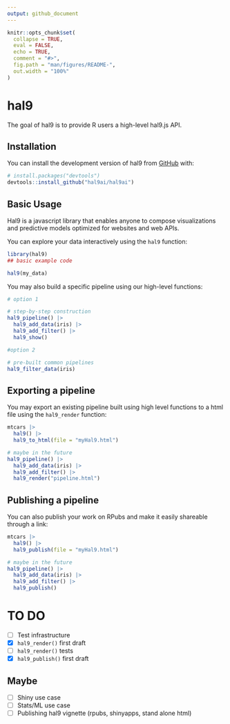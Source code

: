 ```yaml
---
output: github_document
---
```


<!-- README.md is generated from README.Rmd. Please edit that file -->

```r
knitr::opts_chunk$set(
  collapse = TRUE,
  eval = FALSE,
  echo = TRUE,
  comment = "#>",
  fig.path = "man/figures/README-",
  out.width = "100%"
)
```

# hal9

<!-- badges: start -->
<!-- badges: end -->

The goal of hal9 is to provide R users a high-level hal9.js API.

## Installation

You can install the development version of hal9 from [GitHub](https://github.com/) with:

``` r
# install.packages("devtools")
devtools::install_github("hal9ai/hal9ai")
```

## Basic Usage

Hal9 is a javascript library that enables anyone to compose visualizations and predictive models optimized for websites and web APIs.

You can explore your data interactively using the `hal9` function:

```r
library(hal9)
## basic example code

hal9(my_data)
```

You may also build a specific pipeline using our high-level functions:

```r
# option 1

# step-by-step construction
hal9_pipeline() |> 
  hal9_add_data(iris) |> 
  hal9_add_filter() |> 
  hal9_show()

#option 2

# pre-built common pipelines
hal9_filter_data(iris)
```

## Exporting a pipeline

You may export an existing pipeline built using high level functions to a html file using the `hal9_render` function:

```r
mtcars |> 
  hal9() |> 
  hal9_to_html(file = "myHal9.html")
```

```r
# maybe in the future
hal9_pipeline() |> 
  hal9_add_data(iris) |> 
  hal9_add_filter() |> 
  hal9_render("pipeline.html")
```

## Publishing a pipeline

You can also publish your work on RPubs and make it easily shareable through a link:

```r
mtcars |> 
  hal9() |> 
  hal9_publish(file = "myHal9.html")
```

```r
# maybe in the future
hal9_pipeline() |> 
  hal9_add_data(iris) |> 
  hal9_add_filter() |> 
  hal9_publish()
```

# TO DO

- [ ] Test infrastructure
- [x] `hal9_render()` first draft
- [ ] `hal9_render()` tests
- [x] `hal9_publish()` first draft

## Maybe

- [ ] Shiny use case 
- [ ] Stats/ML use case
- [ ] Publishing hal9 vignette (rpubs, shinyapps, stand alone html)
